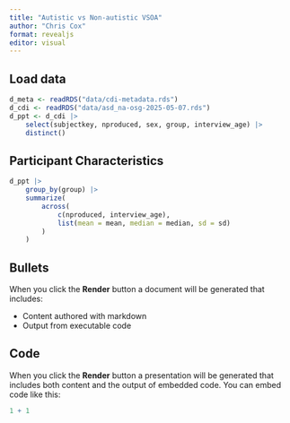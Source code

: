 ```yaml
---
title: "Autistic vs Non-autistic VSOA"
author: "Chris Cox"
format: revealjs
editor: visual
---
```


## Load data
```r
d_meta <- readRDS("data/cdi-metadata.rds")
d_cdi <- readRDS("data/asd_na-osg-2025-05-07.rds")
d_ppt <- d_cdi |>
    select(subjectkey, nproduced, sex, group, interview_age) |>
    distinct()
```

## Participant Characteristics

```r
d_ppt |>
    group_by(group) |>
    summarize(
        across(
            c(nproduced, interview_age),
            list(mean = mean, median = median, sd = sd)
        )
    )
```
## Bullets

When you click the **Render** button a document will be generated that includes:

-   Content authored with markdown
-   Output from executable code

## Code

When you click the **Render** button a presentation will be generated that includes both content and the output of embedded code. You can embed code like this:

```r
1 + 1
```

